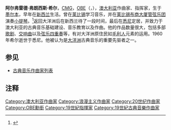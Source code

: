 {{Infobox classical
| 中文名 = 阿尔弗雷德·希尔
| 画像 = HillAlfred.jpg
| 附注 = 
| 原文名 = Alfred Francis Hill
| 拉丁字母 =
| 国别 = {{AUS}}
| 出生日期 = 1869年12月16日
| 出生地 = [[墨尔本|墨尔本]]
| 逝世日期 = {{dda|1960|10|30|1869|12|16}}
| 逝世地 = [[悉尼|悉尼]]
| 所属时期 = 浪漫主义，20世纪
| 所属乐派 = 
| 擅长作品类型 = 管弦乐，歌剧，室内乐
| 代表作 = 康塔塔《希内莫亚》，12部交响曲，多首弦乐四重奏
| 师从 =
| 学生 =
}}

'''阿尔弗雷德·弗朗西斯·希尔'''，[[圣米迦勒及圣乔治勋章|CMG]]，[[大英帝国勋章|OBE]]（{{lang-en|'''Alfred Francis Hill'''}}，{{bd|1869年|12月16日|1960年|10月30日|catIdx=H}}），[[澳大利亚|澳大利亚]]作曲家、指挥家，生于[[墨尔本|墨尔本]]，早年在[[新西兰|新西兰]]生活。曾在[[莱比锡|莱比锡]]学习音乐，并在[[莱比锡布商大厦管弦乐团|莱比锡布商大厦管弦乐团]]演奏[[小提琴|小提琴]]。<ref>{{Cite web |url=http://www.musicaustralia.org/apps/MA?function=showDetail&currentMapsRecord=ANL:MA~1180430&itemSeq=5&total=24&&returnFunction=searchResults&term1=Chamber+music.+&location1=Anywhere&scope=scope&parameter1=phrase&boolean1=and&sessionId=reuseSearch173A6B4813BC49E132B8310BCC51B9671209871596392 |title=Music Australia |access-date=2009-12-30 |archive-url=https://web.archive.org/web/20110604011824/http://www.musicaustralia.org/apps/MA?function=showDetail&currentMapsRecord=ANL:MA~1180430&itemSeq=5&total=24&&returnFunction=searchResults&term1=Chamber+music.+&location1=Anywhere&scope=scope&parameter1=phrase&boolean1=and&sessionId=reuseSearch173A6B4813BC49E132B8310BCC51B9671209871596392 |archive-date=2011-06-04 |dead-url=yes }}</ref>返回大洋洲后在新西兰待了一段时间，最后在[[悉尼|悉尼]]定居，并致力于澳大利亚的古典音乐基础建设、音乐教育以及作曲。他的作品数量很大，包括多部[[歌剧|歌剧]]、[[交响曲|交响曲]]以及[[弦乐四重奏|弦乐四重奏]]等，有对大洋洲原住民如[[毛利人|毛利人]]元素的运用。1960年希尔逝世于悉尼。他被认为是[[大洋洲|大洋洲]]古典音乐的重要先驱者之一。

==参见==
* [[古典音乐作曲家列表|古典音乐作曲家列表]]

==注释==
<references />

{{Authority control}}
{{DEFAULTSORT:Hill}}
[[Category:澳大利亚作曲家|Category:澳大利亚作曲家]]
[[Category:浪漫主义作曲家|Category:浪漫主义作曲家]]
[[Category:20世纪作曲家|Category:20世纪作曲家]]
[[Category:OBE勳銜|Category:OBE勳銜]]
[[Category:19世紀指揮家|Category:19世紀指揮家]]
[[Category:19世紀古典音樂作曲家|Category:19世紀古典音樂作曲家]]
{{australia-bio-stub}}